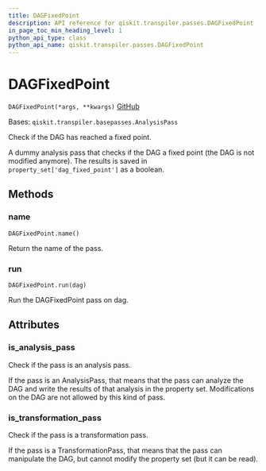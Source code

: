 ```yaml
---
title: DAGFixedPoint
description: API reference for qiskit.transpiler.passes.DAGFixedPoint
in_page_toc_min_heading_level: 1
python_api_type: class
python_api_name: qiskit.transpiler.passes.DAGFixedPoint
---
```


# DAGFixedPoint

<span id="qiskit.transpiler.passes.DAGFixedPoint" />

`DAGFixedPoint(*args, **kwargs)` [GitHub](https://github.com/qiskit/qiskit/tree/stable/0.20/qiskit/transpiler/passes/utils/dag_fixed_point.py "view source code")

Bases: `qiskit.transpiler.basepasses.AnalysisPass`

Check if the DAG has reached a fixed point.

A dummy analysis pass that checks if the DAG a fixed point (the DAG is not modified anymore). The results is saved in `property_set['dag_fixed_point']` as a boolean.

## Methods

### name

<span id="qiskit.transpiler.passes.DAGFixedPoint.name" />

`DAGFixedPoint.name()`

Return the name of the pass.

### run

<span id="qiskit.transpiler.passes.DAGFixedPoint.run" />

`DAGFixedPoint.run(dag)`

Run the DAGFixedPoint pass on dag.

## Attributes

<span id="qiskit.transpiler.passes.DAGFixedPoint.is_analysis_pass" />

### is\_analysis\_pass

Check if the pass is an analysis pass.

If the pass is an AnalysisPass, that means that the pass can analyze the DAG and write the results of that analysis in the property set. Modifications on the DAG are not allowed by this kind of pass.

<span id="qiskit.transpiler.passes.DAGFixedPoint.is_transformation_pass" />

### is\_transformation\_pass

Check if the pass is a transformation pass.

If the pass is a TransformationPass, that means that the pass can manipulate the DAG, but cannot modify the property set (but it can be read).

